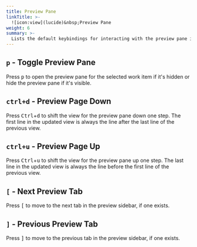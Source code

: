 ```yaml
---
title: Preview Pane
linkTitle: >-
  ![icon:view](lucide)&nbsp;Preview Pane
weight: 6
summary: >-
  Lists the default keybindings for interacting with the preview pane in the Dashboard.
---
```


## `p` - Toggle Preview Pane

Press <kbd>p</kbd> to open the preview pane for the selected work item if it's hidden or hide the
preview pane if it's visible.

## `ctrl+d` - Preview Page Down

Press <kbd>Ctrl</kbd>+<kbd>d</kbd> to shift the view for the preview pane down one step. The first line in
the updated view is always the line after the last line of the previous view.

## `ctrl+u` - Preview Page Up

Press <kbd>Ctrl</kbd>+<kbd>u</kbd> to shift the view for the preview pane up one step. The last line in the
updated view is always the line before the first line of the previous view.

## `[` - Next Preview Tab

Press <kbd>[</kbd> to move to the next tab in the preview sidebar, if one exists.

## `]` - Previous Preview Tab

Press <kbd>]</kbd> to move to the previous tab in the preview sidebar, if one exists.

